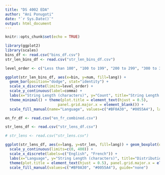 ```yaml
---
title: "DS 4002 EDA"
author: "Ani Ponugoti"
date: "`r Sys.Date()`"
output: html_document
---
```


```r
knitr::opts_chunk$set(echo = TRUE)
```

```r
library(ggplot2)
library(scales)
bins_df <- read.csv("bins_df.csv")
str_len_bins_df <- read.csv("str_len_bins_df.csv")
```

```r
level_order <- c("Less than 100", "100 to 199", "200 to 299", "300 to 399", "400 to 499", "500 to 999", "1,000 or more")

ggplot(str_len_bins_df, aes(x=bin, y=num, fill=lang)) + 
  geom_bar(position="dodge", stat="identity") + 
  scale_x_discrete(limits=level_order) + 
  scale_y_continuous(label=comma) +
  labs(x="String Length (characters)", y="Count", title="String Length Frequency by Language") + 
  theme_minimal() + theme(plot.title = element_text(hjust = 0.5), 
                        panel.grid.major.x = element_blank()) + 
  scale_fill_manual(name="Language", values=c("#BF0A30", "#0055A4"), labels=c("English", "French")) 
```

```r
en_fr_df <- read.csv("en_fr_combined.csv")
```

```r
str_lens_df <- read.csv("str_lens_df.csv")
```


```r
# str_lens <- read.csv("str_lens.csv")
```

```r
ggplot(str_lens_df, aes(x=lang, y=str_len, fill=lang)) + geom_boxplot(outlier.shape=NA) + 
  scale_y_continuous(limits=c(0, 400)) + 
  scale_x_discrete(labels=c("English", "French")) + 
  labs(x="Language", y="String Length (characters)", title="Distribution of String Length by Language") + theme_minimal() + 
  theme(plot.title = element_text(hjust = 0.5), panel.grid.major.x = element_blank()) + 
  scale_fill_manual(values=c("#BF0A30", "#0055A4"), guide="none")
```

